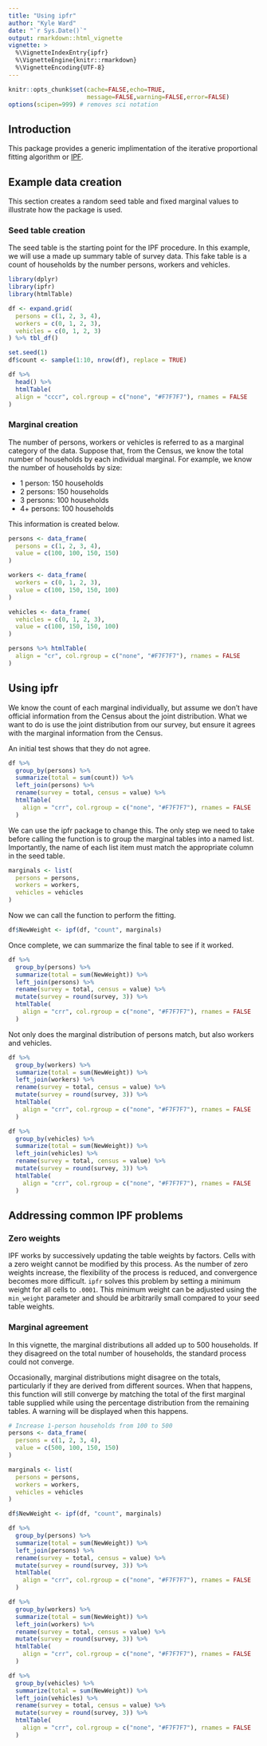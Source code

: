 ```yaml
---
title: "Using ipfr"
author: "Kyle Ward"
date: "`r Sys.Date()`"
output: rmarkdown::html_vignette
vignette: >
  %\VignetteIndexEntry{ipfr}
  %\VignetteEngine{knitr::rmarkdown}
  %\VignetteEncoding{UTF-8}
---
```


```r
knitr::opts_chunk$set(cache=FALSE,echo=TRUE,
                      message=FALSE,warning=FALSE,error=FALSE)
options(scipen=999) # removes sci notation
```

## Introduction

This package provides a generic implimentation of the iterative proportional 
fitting algorithm or [IPF](https://en.wikipedia.org/wiki/Iterative_proportional_fitting).

## Example data creation

This section creates a random seed table and fixed marginal values to illustrate 
how the package is used.

### Seed table creation
The seed table is the starting point for the IPF procedure.  In this example, 
we will use a made up summary table of survey data.  This fake table is a count 
of households by the number persons, workers and vehicles.
```r
library(dplyr)
library(ipfr)
library(htmlTable)

df <- expand.grid(
  persons = c(1, 2, 3, 4),
  workers = c(0, 1, 2, 3),
  vehicles = c(0, 1, 2, 3)
) %>% tbl_df()

set.seed(1)
df$count <- sample(1:10, nrow(df), replace = TRUE)

df %>%
  head() %>%
  htmlTable(
  align = "cccr", col.rgroup = c("none", "#F7F7F7"), rnames = FALSE
)
```


### Marginal creation
The number of persons, workers or vehicles is referred to as a marginal category 
of the data.  Suppose that, from the Census, we know the total number of 
households by each individual marginal.  For example, we know the number of 
households by size:

  * 1 person: 150 households
  * 2 persons: 150 households
  * 3 persons: 100 households
  * 4+ persons: 100 households

This information is created below.
```r
persons <- data_frame(
  persons = c(1, 2, 3, 4),
  value = c(100, 100, 150, 150)
)

workers <- data_frame(
  workers = c(0, 1, 2, 3),
  value = c(100, 150, 150, 100)
)

vehicles <- data_frame(
  vehicles = c(0, 1, 2, 3),
  value = c(100, 150, 150, 100)
)

persons %>% htmlTable(
  align = "cr", col.rgroup = c("none", "#F7F7F7"), rnames = FALSE
)
```

## Using ipfr
We know the count of each marginal individually, but assume we don't have 
official information from the Census about the joint distribution.  What we want
to do is use the joint distribution from our survey, but ensure it agrees with 
the marginal information from the Census.

An initial test shows that they do not agree.
```r
df %>%
  group_by(persons) %>%
  summarize(total = sum(count)) %>%
  left_join(persons) %>%
  rename(survey = total, census = value) %>%
  htmlTable(
    align = "crr", col.rgroup = c("none", "#F7F7F7"), rnames = FALSE
  )
```

We can use the ipfr package to change this.  The only step we need to take 
before calling the function is to group the marginal tables into a named list.
Importantly, the name of each list item must match the appropriate column in the
seed table.

```r
marginals <- list(
  persons = persons,
  workers = workers,
  vehicles = vehicles
)
```

Now we can call the function to perform the fitting.
```r
df$NewWeight <- ipf(df, "count", marginals)
```

Once complete, we can summarize the final table to see if it worked.
```r
df %>%
  group_by(persons) %>%
  summarize(total = sum(NewWeight)) %>%
  left_join(persons) %>%
  rename(survey = total, census = value) %>%
  mutate(survey = round(survey, 3)) %>%
  htmlTable(
    align = "crr", col.rgroup = c("none", "#F7F7F7"), rnames = FALSE
  )
```

Not only does the marginal distribution of persons match, but also workers and
vehicles.
```r
df %>%
  group_by(workers) %>%
  summarize(total = sum(NewWeight)) %>%
  left_join(workers) %>%
  rename(survey = total, census = value) %>%
  mutate(survey = round(survey, 3)) %>%
  htmlTable(
    align = "crr", col.rgroup = c("none", "#F7F7F7"), rnames = FALSE
  )

df %>%
  group_by(vehicles) %>%
  summarize(total = sum(NewWeight)) %>%
  left_join(vehicles) %>%
  rename(survey = total, census = value) %>%
  mutate(survey = round(survey, 3)) %>%
  htmlTable(
    align = "crr", col.rgroup = c("none", "#F7F7F7"), rnames = FALSE
  )
```

## Addressing common IPF problems

### Zero weights
IPF works by successively updating the table weights by factors.  Cells with a 
zero weight cannot be modified by this process.  As the number of zero weights 
increase, the flexibility of the process is reduced, and convergence becomes 
more difficult. `ipfr` solves this problem by setting a minimum weight for all 
cells to `.0001`.  This minimum weight can be adjusted using the `min_weight` 
parameter and should be arbitrarily small compared to your seed table weights.

### Marginal agreement
In this vignette, the marginal distributions all added up to 500 households.
If they disagreed on the total number of households, the standard process could 
not converge.

Occasionally, marginal distributions might disagree on the totals, particularly 
if they are derived from different sources.  When that happens, this function 
will still converge by matching the total of the first marginal table supplied 
while using the percentage distribution from the remaining tables.  A warning 
will be displayed when this happens.

```r
# Increase 1-person households from 100 to 500
persons <- data_frame(
  persons = c(1, 2, 3, 4),
  value = c(500, 100, 150, 150)
)

marginals <- list(
  persons = persons,
  workers = workers,
  vehicles = vehicles
)

df$NewWeight <- ipf(df, "count", marginals)
```

```r
df %>%
  group_by(persons) %>%
  summarize(total = sum(NewWeight)) %>%
  left_join(persons) %>%
  rename(survey = total, census = value) %>%
  mutate(survey = round(survey, 3)) %>%
  htmlTable(
    align = "crr", col.rgroup = c("none", "#F7F7F7"), rnames = FALSE
  )

df %>%
  group_by(workers) %>%
  summarize(total = sum(NewWeight)) %>%
  left_join(workers) %>%
  rename(survey = total, census = value) %>%
  mutate(survey = round(survey, 3)) %>%
  htmlTable(
    align = "crr", col.rgroup = c("none", "#F7F7F7"), rnames = FALSE
  )

df %>%
  group_by(vehicles) %>%
  summarize(total = sum(NewWeight)) %>%
  left_join(vehicles) %>%
  rename(survey = total, census = value) %>%
  mutate(survey = round(survey, 3)) %>%
  htmlTable(
    align = "crr", col.rgroup = c("none", "#F7F7F7"), rnames = FALSE
  )
```
